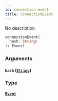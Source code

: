 ```yaml
---
id: connection-event
title: connectionEvent
---
```


No description

```graphql
connectionEvent(
  hash: String!
): Event!
```

### Arguments

#### `hash` ([`String`](/V1/cyberconnect-api/reference/scalars/string))

### Type

#### [`Event`](/V1/cyberconnect-api/reference/interfaces/event)
